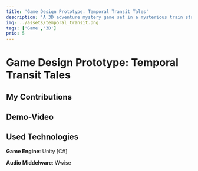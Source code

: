 ```yaml
---
title: 'Game Design Prototype: Temporal Transit Tales'
description: 'A 3D adventure mystery game set in a mysterious train station where time stands still. Players use a time control machine to solve puzzles and uncover the stations secrets in a dystopian steampunk 1910s setting.'
img: ../assets/temporal_transit.png
tags: ['Game','3D']
prio: 5
---
```



# Game Design Prototype: Temporal Transit Tales
## My Contributions





## Demo-Video
<VidFrame id="2qp-dIsOxJ8" title="TimeTransitGame demo"  aspectRatio="16/9"  />

## Used Technologies
**Game Engine**: Unity [C#]

**Audio Middelware**: Wwise

